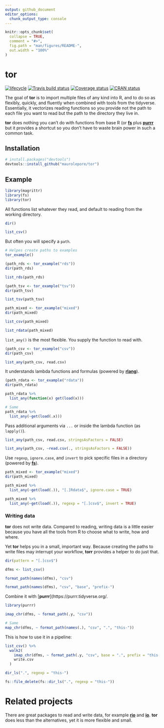 ```yaml
---
output: github_document
editor_options: 
  chunk_output_type: console
---
```


<!-- README.md is generated from README.Rmd. Please edit that file -->

```r
knitr::opts_chunk$set(
  collapse = TRUE,
  comment = "#>",
  fig.path = "man/figures/README-",
  out.width = "100%"
)
```

# tor

[![lifecycle](https://img.shields.io/badge/lifecycle-experimental-orange.svg)](https://www.tidyverse.org/lifecycle/#experimental)
[![Travis build status](https://travis-ci.org/maurolepore/tor.svg?branch=master)](https://travis-ci.org/maurolepore/tor)
[![Coverage status](https://coveralls.io/repos/github/maurolepore/tor/badge.svg)](https://coveralls.io/r/maurolepore/tor?branch=master)
[![CRAN status](https://www.r-pkg.org/badges/version/tor)](https://cran.r-project.org/package=tor)

The goal of __tor__ is to import multiple files of any kind into R, and to do so as flexibly, quickly, and fluently when combined with tools from the tidyverse. Essentially, it vectorizes reading functions so you provide not the path to each file you want to read but the path to the directory they live in. 

__tor__ does nothing you can't do with functions from base R (or [__fs__](https://fs.r-lib.org/) plus [__purrr__](https://purrr.tidyverse.org/ plus some reader package) but it provides a shortcut so you don't have to waste brain power in such a common task.

## Installation

``` r
# install.packages("devtools")
devtools::install_github("maurolepore/tor")
```

## Example

```r
library(magrittr)
library(fs)
library(tor)
```

All functions list whatever they read, and default to reading from the working directory.

```r
dir()

list_csv()
```

But often you will specify a `path`.

```r
# Helpes create paths to examples
tor_example()

(path_rds <- tor_example("rds"))
dir(path_rds)

list_rds(path_rds)

(path_tsv <- tor_example("tsv"))
dir(path_tsv)

list_tsv(path_tsv)

path_mixed <- tor_example("mixed")
dir(path_mixed)

list_csv(path_mixed)

list_rdata(path_mixed)
```

`list_any()` is the most flexible. You supply the function to read with.

```r
(path_csv <- tor_example("csv"))
dir(path_csv)

list_any(path_csv, read.csv)
```

It understands lambda functions and formulas (powered by [__rlang__](https://rlang.r-lib.org/)).

```r
(path_rdata <- tor_example("rdata"))
dir(path_rdata)

path_rdata %>% 
  list_any(function(x) get(load(x)))

# Same
path_rdata %>% 
  list_any(~get(load(.x)))
```

Pass additional arguments via `...` or inside the lambda function (as `lapply()`).

```r
list_any(path_csv, read.csv, stringsAsFactors = FALSE)

list_any(path_csv, ~read.csv(., stringsAsFactors = FALSE))
```

Use `regexp`, `ignore.case`, and `invert` to pick specific files in a directory (powered by [__fs__](https://fs.r-lib.org/)).

```r
path_mixed <- tor_example("mixed")
dir(path_mixed)

path_mixed %>% 
  list_any(~get(load(.)), "[.]Rdata$", ignore.case = TRUE)

path_mixed %>% 
  list_any(~get(load(.)), regexp = "[.]csv$", invert = TRUE)
```

### Writing data

__tor__ does not write data. Compared to reading, writing data is a little easier because you have all the tools from R to choose what to write, how and where. 

Yet __tor__ helps you in a small, important way. Because creating the paths to write files may interrupt your workflow, __torr__ provides a helper to do just that.

```r
dir(pattern = "[.]csv$")

dfms <- list_csv()

format_path(names(dfms), "csv")

format_path(names(dfms), "csv", "base", "prefix-")
```

Combine it with [__purrr__](https://purrr.tidyverse.org/.

```r
library(purrr)

imap_chr(dfms, ~ format_path(.y, "csv"))

# Same
map_chr(dfms, ~ format_path(names(.), "csv", ".", "this-"))
```

This is how to use it in a pipeline:

```r
list_csv() %>% 
  walk2(
    imap_chr(dfms, ~ format_path(.y, "csv", base = ".", prefix = "this-")), 
    write.csv
  )

dir_ls(".", regexp = "this-")
```

```r
fs::file_delete(fs::dir_ls(".", regexp = "this-"))
```

# Related projects

There are great packages to read and write data, for example [__rio__](https://CRAN.R-project.org/package=rio) and [__io__](https://CRAN.R-project.org/package=io). __tor__ does less than the alternatives, yet it is more flexible and small.

